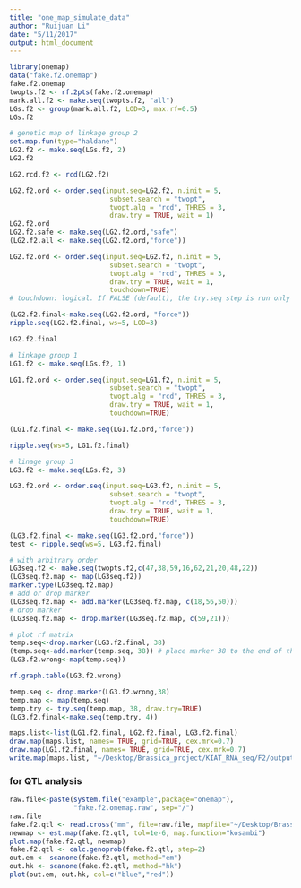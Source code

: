 ```yaml
---
title: "one_map_simulate_data"
author: "Ruijuan Li"
date: "5/11/2017"
output: html_document
---
```


```r
library(onemap)
data("fake.f2.onemap")
fake.f2.onemap
twopts.f2 <- rf.2pts(fake.f2.onemap)
mark.all.f2 <- make.seq(twopts.f2, "all")
LGs.f2 <- group(mark.all.f2, LOD=3, max.rf=0.5)
LGs.f2

# genetic map of linkage group 2  
set.map.fun(type="haldane")
LG2.f2 <- make.seq(LGs.f2, 2)
LG2.f2

LG2.rcd.f2 <- rcd(LG2.f2)

LG2.f2.ord <- order.seq(input.seq=LG2.f2, n.init = 5,
                         subset.search = "twopt",
                         twopt.alg = "rcd", THRES = 3,
                         draw.try = TRUE, wait = 1)
LG2.f2.ord
LG2.f2.safe <- make.seq(LG2.f2.ord,"safe") 
(LG2.f2.all <- make.seq(LG2.f2.ord,"force"))

LG2.f2.ord <- order.seq(input.seq=LG2.f2, n.init = 5,
                         subset.search = "twopt",
                         twopt.alg = "rcd", THRES = 3,
                         draw.try = TRUE, wait = 1,
                         touchdown=TRUE) 
# touchdown: logical. If FALSE (default), the try.seq step is run only once, with the value of THRES. If TRUE, try.seq runs with THRES and then once more, with THRES-1. The latter calculations take longer, but usually are able to map more markers.  

(LG2.f2.final<-make.seq(LG2.f2.ord, "force"))
ripple.seq(LG2.f2.final, ws=5, LOD=3) 

LG2.f2.final

# linkage group 1 
LG1.f2 <- make.seq(LGs.f2, 1)

LG1.f2.ord <- order.seq(input.seq=LG1.f2, n.init = 5,
                         subset.search = "twopt",
                         twopt.alg = "rcd", THRES = 3,
                         draw.try = TRUE, wait = 1,
                         touchdown=TRUE)

(LG1.f2.final <- make.seq(LG1.f2.ord,"force"))

ripple.seq(ws=5, LG1.f2.final)

# linage group 3 
LG3.f2 <- make.seq(LGs.f2, 3)

LG3.f2.ord <- order.seq(input.seq=LG3.f2, n.init = 5,
                         subset.search = "twopt",
                         twopt.alg = "rcd", THRES = 3,
                         draw.try = TRUE, wait = 1,
                         touchdown=TRUE)

(LG3.f2.final <- make.seq(LG3.f2.ord,"force"))
test <- ripple.seq(ws=5, LG3.f2.final)

# with arbitrary order 
LG3seq.f2 <- make.seq(twopts.f2,c(47,38,59,16,62,21,20,48,22))
(LG3seq.f2.map <- map(LG3seq.f2))
marker.type(LG3seq.f2.map)
# add or drop marker 
(LG3seq.f2.map <- add.marker(LG3seq.f2.map, c(18,56,50)))
# drop marker 
(LG3seq.f2.map <- drop.marker(LG3seq.f2.map, c(59,21)))

# plot rf matrix 
temp.seq<-drop.marker(LG3.f2.final, 38) 
(temp.seq<-add.marker(temp.seq, 38)) # place marker 38 to the end of the map 
(LG3.f2.wrong<-map(temp.seq))

rf.graph.table(LG3.f2.wrong)

temp.seq <- drop.marker(LG3.f2.wrong,38)
temp.map <- map(temp.seq)
temp.try <- try.seq(temp.map, 38, draw.try=TRUE)
(LG3.f2.final<-make.seq(temp.try, 4))  

maps.list<-list(LG1.f2.final, LG2.f2.final, LG3.f2.final)
draw.map(maps.list, names= TRUE, grid=TRUE, cex.mrk=0.7)
draw.map(LG1.f2.final, names= TRUE, grid=TRUE, cex.mrk=0.7)
write.map(maps.list, "~/Desktop/Brassica_project/KIAT_RNA_seq/F2/output/fake.f2.onemap.map")
```

### for QTL analysis 
```r
raw.file<-paste(system.file("example",package="onemap"),
                "fake.f2.onemap.raw", sep="/")
raw.file 
fake.f2.qtl <- read.cross("mm", file=raw.file, mapfile="~/Desktop/Brassica_project/KIAT_RNA_seq/F2/output/fake.f2.onemap.map")
newmap <- est.map(fake.f2.qtl, tol=1e-6, map.function="kosambi")
plot.map(fake.f2.qtl, newmap)
fake.f2.qtl <- calc.genoprob(fake.f2.qtl, step=2)
out.em <- scanone(fake.f2.qtl, method="em")
out.hk <- scanone(fake.f2.qtl, method="hk")
plot(out.em, out.hk, col=c("blue","red"))
```

